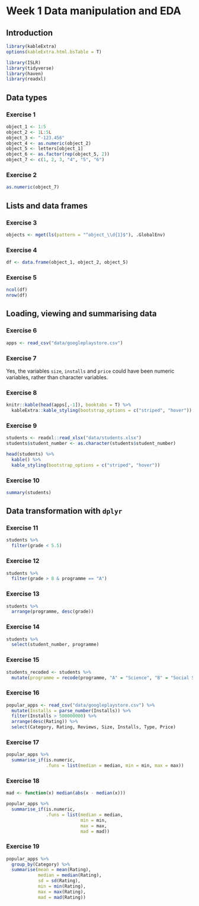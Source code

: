 # Week 1 Data manipulation and EDA {#eda}

## Introduction

```r
library(kableExtra)
options(kableExtra.html.bsTable = T)
```


```r
library(ISLR)
library(tidyverse)
library(haven)
library(readxl)
```

## Data types

### Exercise 1

```r
object_1 <- 1:5
object_2 <- 1L:5L
object_3 <- "-123.456"
object_4 <- as.numeric(object_2)
object_5 <- letters[object_1]
object_6 <- as.factor(rep(object_5, 2))
object_7 <- c(1, 2, 3, "4", "5", "6")
```

### Exercise 2

```r
as.numeric(object_7)
```

## Lists and data frames

### Exercise 3

```r
objects <- mget(ls(pattern = "^object_\\d{1}$"), .GlobalEnv)
```

### Exercise 4

```r
df <- data.frame(object_1, object_2, object_5)
```

### Exercise 5

```r
ncol(df)
nrow(df)
```
## Loading, viewing and summarising data

### Exercise 6

```r
apps <- read_csv("data/googleplaystore.csv")
```

### Exercise 7

Yes, the variables `size`, `installs` and `price` could have been numeric variables, rather than character variables. 

### Exercise 8

```r
knitr::kable(head(apps[,-1]), booktabs = T) %>%
  kableExtra::kable_styling(bootstrap_options = c("striped", "hover"))
```


### Exercise 9

```r
students <- readxl::read_xlsx("data/students.xlsx")
students$student_number <- as.character(students$student_number)

head(students) %>%
  kable() %>%
  kable_styling(bootstrap_options = c("striped", "hover"))
```
### Exercise 10

```r
summary(students)
```

## Data transformation with `dplyr`

### Exercise 11

```r
students %>%
  filter(grade < 5.5)
```

### Exercise 12

```r
students %>%
  filter(grade > 8 & programme == "A")
```

### Exercise 13

```r
students %>%
  arrange(programme, desc(grade))
```

### Exercise 14

```r
students %>%
  select(student_number, programme)
```

### Exercise 15

```r
students_recoded <- students %>%
  mutate(programme = recode(programme, "A" = "Science", "B" = "Social Science"))
```

### Exercise 16

```r
popular_apps <- read_csv("data/googleplaystore.csv") %>%
  mutate(Installs = parse_number(Installs)) %>%
  filter(Installs > 500000000) %>%
  arrange(desc(Rating)) %>%
  select(Category, Rating, Reviews, Size, Installs, Type, Price)
```

### Exercise 17

```r
popular_apps %>%
  summarise_if(is.numeric, 
               .funs = list(median = median, min = min, max = max))
```

### Exercise 18

```r
mad <- function(x) median(abs(x - median(x)))

popular_apps %>%
  summarise_if(is.numeric, 
               .funs = list(median = median, 
                            min = min, 
                            max = max,
                            mad = mad))
```

### Exercise 19

```r
popular_apps %>%
  group_by(Category) %>%
  summarise(mean = mean(Rating),
            median = median(Rating),
            sd = sd(Rating),
            min = min(Rating),
            max = max(Rating),
            mad = mad(Rating))
```

